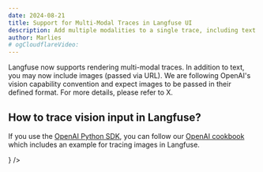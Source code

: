 ```yaml
---
date: 2024-08-21
title: Support for Multi-Modal Traces in Langfuse UI
description: Add multiple modalities to a single trace, including text and images. 
author: Marlies
# ogCloudflareVideo: 
---
```



<ChangelogHeader />

Langfuse now supports rendering multi-modal traces. In addition to text, you may now include images (passed via URL). We are following OpenAI's vision capability convention and expect images to be passed in their defined format. For more details, please refer to X. 

## How to trace vision input in Langfuse?

If you use the [OpenAI Python SDK](https://langfuse.com/docs/integrations/openai/python/get-started), you can follow our [OpenAI cookbook](https://langfuse.com/docs/integrations/openai/python/examples) which includes an example for tracing images in Langfuse.

<Cards num={3}>
  <Card
    title="Cookbook: OpenAI Integration (Python)"
    href="/docs/integrations/openai/python/examples"
    icon={<FileCode />}
  />
</Cards>
